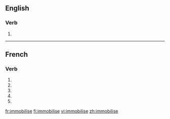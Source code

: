 {{also|immobilisé}}
==English==

===Verb===
{{en-verb|immobilis|ing}}

# {{alternative spelling of|to [[immobilize]]}}

----

==French==

===Verb===
{{fr-verb-form}}

# {{form of|[[first-person|First-person]] [[singular]] [[present indicative]]|immobiliser|lang=French}}
# {{form of|[[third-person|Third-person]] [[singular]] [[present indicative]]| immobiliser|lang=French}}
# {{form of|First-person singular [[present subjunctive]]|immobiliser|lang=French}}
# {{form of|[[third-person|Third-person]] singular [[present subjunctive]]| immobiliser|lang=French}}
# {{form of|Second-person singular [[imperative]]|immobiliser |lang=French}}

[[fr:immobilise]]
[[fi:immobilise]]
[[vi:immobilise]]
[[zh:immobilise]]